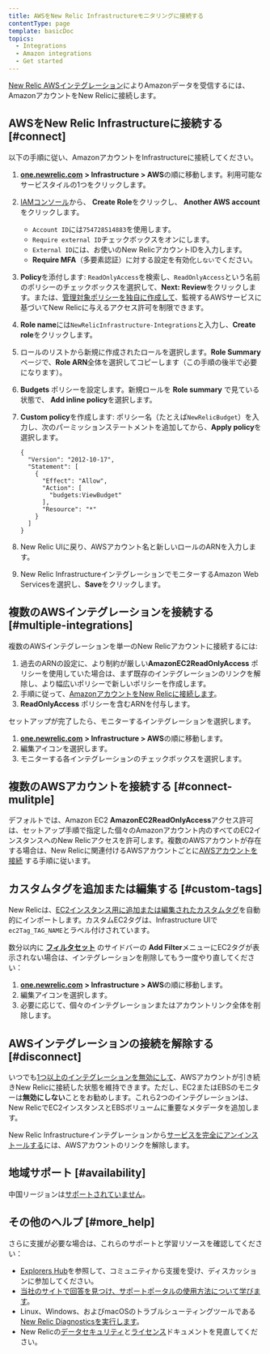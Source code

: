 ```yaml
---
title: AWSをNew Relic Infrastructureモニタリングに接続する
contentType: page
template: basicDoc
topics:
  - Integrations
  - Amazon integrations
  - Get started
---
```


[New Relic AWSインテグレーション](/docs/infrastructure/amazon-integrations/getting-started/introduction-aws-integrations)によりAmazonデータを受信するには、AmazonアカウントをNew Relicに接続します。

## AWSをNew Relic Infrastructureに接続する [#connect]

以下の手順に従い、AmazonアカウントをInfrastructureに接続してください。

1. [**one.newrelic.com**](http://one.newrelic.com) **> Infrastructure > AWS**の順に移動します。利用可能なサービスタイルの1つをクリックします。
2. [IAMコンソール](https://console.aws.amazon.com/iam/home?#/roles)から、 **Create Role**をクリックし、 **Another AWS account**をクリックします。

   * `Account ID`には`754728514883`を使用します。
   * `Require external ID`チェックボックスをオンにします。
   * `External ID`には、お使いのNew RelicアカウントIDを入力します。
   * **Require MFA**（多要素認証）に対する設定を有効化`しない`でください。
3. **Policy**を添付します: `ReadOnlyAccess`を検索し、`ReadOnlyAccess`という名前のポリシーのチェックボックスを選択して、**Next: Review**をクリックします。または、[管理対象ポリシーを独自に作成して](https://docs.newrelic.co.jp/docs/integrations/amazon-integrations/getting-started/integrations-managed-policies)、監視するAWSサービスに基づいてNew Relicに与えるアクセス許可を制限できます。
4. **Role name**には`NewRelicInfrastructure-Integrations`と入力し、**Create role**をクリックします。
5. ロールのリストから新規に作成されたロールを選択します。**Role Summary**ページで、**Role ARN**全体を選択してコピーします（この手順の後半で必要になります）。
6. **Budgets** ポリシーを設定します。新規ロールを **Role summary** で見ている状態で、 **<Icon name="fe-plus-circle"/>
   Add inline policy**を選択します。
7. **Custom policy**を作成します: ポリシー名（たとえば`NewRelicBudget`）を入力し、次のパーミッションステートメントを追加してから、**Apply policy**を選択します。

   ```
   {
     "Version": "2012-10-17",
     "Statement": [
       {
         "Effect": "Allow",
         "Action": [
           "budgets:ViewBudget"
         ],
         "Resource": "*"
       }
     ]
   }
   ```
8. New Relic UIに戻り、AWSアカウント名と新しいロールのARNを入力します。
9. New Relic InfrastructureインテグレーションでモニターするAmazon Web Servicesを選択し、**Save**をクリックします。

## 複数のAWSインテグレーションを接続する [#multiple-integrations]

複数のAWSインテグレーションを単一のNew Relicアカウントに接続するには:

1. 過去のARNの設定に、より制約が厳しい**AmazonEC2ReadOnlyAccess** ポリシーを使用していた場合は、まず既存のインテグレーションのリンクを解除し、より幅広いポリシーで新しいポリシーを作成します。
2. 手順に従って、[AmazonアカウントをNew Relicに接続します](/docs/infrastructure/new-relic-infrastructure/data-instrumentation/amazon-aws-ec2-integration-infrastructure#connect)。
3. **ReadOnlyAccess** ポリシーを含むARNを付与します。

セットアップが完了したら、モニターするインテグレーションを選択します。

1. [**one.newrelic.com**](http://one.newrelic.com) **> Infrastructure > AWS**の順に移動します。
2. <Icon name="fe-edit-2"/>
   編集アイコンを選択します。
3. モニターする各インテグレーションのチェックボックスを選択します。

## 複数のAWSアカウントを接続する [#connect-mulitple]

デフォルトでは、Amazon EC2 **AmazonEC2ReadOnlyAccess**アクセス許可は、セットアップ手順で指定した個々のAmazonアカウント内のすべてのEC2インスタンスへのNew Relicアクセスを許可します。複数のAWSアカウントが存在する場合は、New Relicに関連付けるAWSアカウントごとに[AWSアカウントを接続](#connect) する手順に従います。

## カスタムタグを追加または編集する [#custom-tags]

New Relicは、[EC2インスタンス用に追加または編集された](http://docs.aws.amazon.com/AWSEC2/latest/UserGuide/Using_Tags.html#adding-or-deleting-tags)[カスタムタグ](http://docs.aws.amazon.com/AWSEC2/latest/UserGuide/Using_Tags.html)を自動的にインポートします。カスタムEC2タグは、Infrastructure UIで`ec2Tag_TAG_NAME`とラベル付けされています。

数分以内に **[フィルタセット](/docs/scopes-organize-your-infrastructure#create)** のサイドバーの **Add Filter**メニューにEC2タグが表示されない場合は、インテグレーションを削除してもう一度やり直してください：

1. [**one.newrelic.com**](http://one.newrelic.com) **> Infrastructure > AWS**の順に移動します。
2. <Icon name="fe-edit-2"/>
   編集アイコンを選択します。
3. 必要に応じて、個々のインテグレーションまたはアカウントリンク全体を削除します。

## AWSインテグレーションの接続を解除する [#disconnect]

いつでも[1つ以上のインテグレーションを無効にして](/docs/infrastructure/new-relic-infrastructure/installation/uninstall-infrastructure-agent#disable-integrations)、AWSアカウントが引き続きNew Relicに接続した状態を維持できます。ただし、EC2またはEBSのモニターは**無効にしない**ことをお勧めします。これら2つのインテグレーションは、New RelicでEC2インスタンスとEBSボリュームに重要なメタデータを追加します。

New Relic Infrastructureインテグレーションから[サービスを完全にアンインストールする](/docs/infrastructure/new-relic-infrastructure/installation/uninstall-infrastructure-agent#unlink-aws)には、AWSアカウントのリンクを解除します。

## 地域サポート [#availability]

中国リージョンは[サポートされていません](https://docs.newrelic.co.jp/docs/integrations/amazon-integrations/troubleshooting/invalid-principal-error-unsupported-aws-regions)。

## その他のヘルプ [#more_help]

さらに支援が必要な場合は、これらのサポートと学習リソースを確認してください：

* [Explorers Hub](https://discuss.newrelic.com/)を参照して、コミュニティから支援を受け、ディスカッションに参加してください。
* [当社のサイトで回答を見つけ、サポートポータルの使用方法について学びます](/docs/using-new-relic/welcome-new-relic/get-started/find-help-use-support-portal)。
* Linux、Windows、およびmacOSのトラブルシューティングツールである[New Relic Diagnosticsを実行します](/docs/using-new-relic/cross-product-functions/troubleshooting/new-relic-diagnostics)。
* New Relicの[データセキュリティ](/docs/security)と[ライセンス](/docs/licenses)ドキュメントを見直してください。
